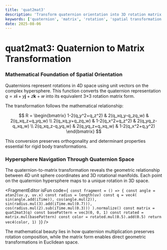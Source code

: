 ```yaml
---
title: 'quat2mat3'
description: 'Transform quaternion orientation into 3D rotation matrix representation for spatial transformations'
keywords: ['quaternion', 'matrix', 'rotation', 'spatial transformation', '3D mathematics']
date: 2025-08-06
---
```



# quat2mat3: Quaternion to Matrix Transformation

### Mathematical Foundation of Spatial Orientation

Quaternions represent rotations in 4D space using unit vectors on the complex hypersphere. This function converts the quaternion representation $q = x\mathbf{i} + y\mathbf{j} + z\mathbf{k} + w$ into its equivalent 3×3 rotation matrix form.

The transformation follows the mathematical relationship:

$$
R = \begin{bmatrix}
1-2(q_y^2+q_z^2) & 2(q_xq_y-q_zq_w) & 2(q_xq_z+q_yq_w) \\
2(q_xq_y+q_zq_w) & 1-2(q_x^2+q_z^2) & 2(q_yq_z-q_xq_w) \\
2(q_xq_z-q_yq_w) & 2(q_yq_z+q_xq_w) & 1-2(q_x^2+q_y^2)
\end{bmatrix}
$$

This conversion preserves orthogonality and determinant properties essential for rigid body transformations.

### Hypersphere Navigation Through Quaternion Space

The quaternion-to-matrix transformation reveals the geometric relationship between 4D unit sphere coordinates and 3D rotational manifolds. Each point on the quaternion hypersphere maps to a unique rotation in 3D space.

<FragmentEditor
        isFun
        code={`
const fragment = () => {
        const angle = atan2(uv.y, uv.x)
        const radius = length(uv)
        const q = vec4(
                sin(angle.add(iTime)),
                cos(angle.mul(2)),
                sin(radius.mul(3).add(iTime.mul(0.7))),
                cos(radius.mul(2).sub(iTime.mul(0.3)))
        ).normalize()
        const matrix = quat2mat3(q)
        const basePattern = vec3(0, 0, 1)
        const rotated = matrix.mul(basePattern)
        const color = rotated.mul(0.5).add(0.5)
        return vec4(color, 1)
}`}
/>

The mathematical beauty lies in how quaternion multiplication preserves rotation composition, while the matrix form enables direct geometric transformations in Euclidean space.
